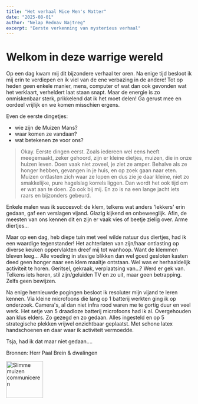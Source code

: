 ```yaml
---
title: "Het verhaal Mice Men's Matter"
date: "2025-08-01"
author: "Nelap Rednav Najtreg"
excerpt: "Eerste verkenning van mysterieus verhaal"
---
```


# Welkom in deze warrige wereld

Op een dag kwam mij dit bijzondere verhaal ter oren. Na enige tijd besloot ik mij erin te verdiepen en ik viel van de ene verbazing in de andere!
Tot op heden geen enkele manier, mens, computer of wat dan ook gevonden wat het verklaart, verheldert laat staan snapt. Maar de energie is zo onmiskenbaar sterk, prikkelend dat ik het moet delen!
Ga gerust mee en oordeel vrijlijk en we komen misschien ergens.

Even de eerste dingetjes:
- wie zijn de Muizen Mans?
- waar komen ze vandaan?
- wat betekenen ze voor ons?

> Okay.
Eerste dingen eerst.
Zoals iedereen wel eens heeft meegemaakt, zeker gehoord, zijn er kleine dietjes, muizen, die in onze huizen leven.
Doen vaak niet zoveel, je ziet ze amper. Behalve als ze honger hebben, gevangen in je huis, en op zoek gaan naar eten.
Muizen ontlasten zich waar ze lopen en dus zie je daar kleine, niet zo smakkelijke, pure hagelslag korrels liggen.
Dan wordt het ook tijd om er wat aan te doen. Zo ook bij mij. En zo is na een lange jacht iets raars en bijzonders gebeurd.

Enkele malen was ik succesvol: de klem, telkens wat anders 'lekkers' erin gedaan, gaf een verslagen vijand. Glazig kijkend en onbeweeglijk.
Afin, de meesten van ons kennen dit en zijn er vaak vies of beetje zielig over. Arme diertjes...

Maar op een dag, heb diepe tuin met veel wilde natuur dus diertjes, had ik een waardige tegenstander!
Het achterlaten van zijn/haar ontlasting op diverse keuken oppervlakten dreef mij tot wanhoop. Want de klemmen bleven leeg...
Alle voeding in stevige blikken dan wel goed gesloten kasten deed geen honger naar een klem maaltje ontstaan.
Wel was er herhaaldelijk activiteit te horen. Geritsel, gekraak, verplaatsing van...? Werd er gek van.
Telkens iets horen, stil zijn/geluiden TV en zo uit, maar geen betrapping. Zelfs geen bewijzen.

Na enige hernieuwde pogingen besloot ik resoluter mijn vijand te leren kennen. Via kleine microfoons die lang op 1 batterij werkten ging ik op onderzoek.
Camera's, al dan niet infra rood waren me te gortig duur en veel werk. Het setje van 5 draadloze batterij microfoons had ik al. Overgehouden aan klus elders.
Zo gezegd en zo gedaan. Alles ingesteld en op 5 strategische plekken vrijwel onzichtbaar geplaatst. Met schone latex handschoenen en daar waar ik activiteit vermoedde.

Tsja, had ik dat maar niet gedaan....

Bronnen: Herr Paal Brein & dwalingen


<img src="gjvdptev/next-blog/public/1muis-smart1.jpg" alt="Slimme muizen communiceren" width="100" />
